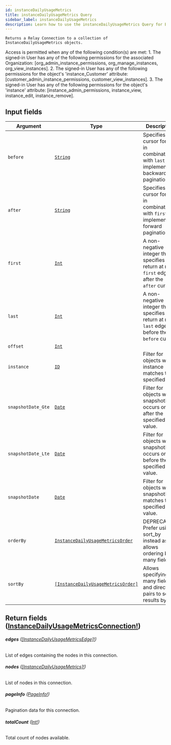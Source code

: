```yaml
---
id: instanceDailyUsageMetrics
title: instanceDailyUsageMetrics Query
sidebar_label: instanceDailyUsageMetrics
description: Learn how to use the instanceDailyUsageMetrics Query for Builder's API.
---
```


    Returns a Relay Connection to a collection of InstanceDailyUsageMetrics objects.

Access is permitted when any of the following condition(s) are met: 1. The signed-in User has any of the following permissions for the associated Organization: [org_admin_instance_permissions, org_manage_instances, org_view_instances]. 2. The signed-in User has any of the following permissions for the object's 'instance_Customer' attribute: [customer_admin_instance_permissions, customer_view_instances]. 3. The signed-in User has any of the following permissions for the object's 'instance' attribute: [instance_admin_permissions, instance_view, instance_edit, instance_remove].

## Input fields

| Argument           | Type                                                                                             | Description                                                                                      |
| ------------------ | ------------------------------------------------------------------------------------------------ | ------------------------------------------------------------------------------------------------ |
| `before`           | [`String`](/self-managed/composer/builder/api/schema/scalar/String.mdx)                                                         | Specifies a cursor for use in combination with `last` to implement backward pagination.          |
| `after`            | [`String`](/self-managed/composer/builder/api/schema/scalar/String.mdx)                                                         | Specifies a cursor for use in combination with `first` to implement forward pagination.          |
| `first`            | [`Int`](/self-managed/composer/builder/api/schema/scalar/Int.mdx)                                                               | A non-negative integer that specifies to return at most `first` edges after the `after` cursor.  |
| `last`             | [`Int`](/self-managed/composer/builder/api/schema/scalar/Int.mdx)                                                               | A non-negative integer that specifies to return at most `last` edges before the `before` cursor. |
| `offset`           | [`Int`](/self-managed/composer/builder/api/schema/scalar/Int.mdx)                                                               |                                                                                                  |
| `instance`         | [`ID`](/self-managed/composer/builder/api/schema/scalar/ID.mdx)                                                                 | Filter for objects where instance matches the specified ID.                                      |
| `snapshotDate_Gte` | [`Date`](/self-managed/composer/builder/api/schema/scalar/Date.mdx)                                                             | Filter for objects where snapshotDate occurs on or after the specified value.                    |
| `snapshotDate_Lte` | [`Date`](/self-managed/composer/builder/api/schema/scalar/Date.mdx)                                                             | Filter for objects where snapshotDate occurs on or before the specified value.                   |
| `snapshotDate`     | [`Date`](/self-managed/composer/builder/api/schema/scalar/Date.mdx)                                                             | Filter for objects where snapshotDate matches the specified value.                               |
| `orderBy`          | [`InstanceDailyUsageMetricsOrder`](/self-managed/composer/builder/api/schema/input_object/InstanceDailyUsageMetricsOrder.mdx)   | DEPRECATED. Prefer using sort_by instead as it allows ordering by many fields.                   |
| `sortBy`           | [`[InstanceDailyUsageMetricsOrder]`](/self-managed/composer/builder/api/schema/input_object/InstanceDailyUsageMetricsOrder.mdx) | Allows specifying many field and direction pairs to sort results by.                             |

## Return fields ([InstanceDailyUsageMetricsConnection!](/self-managed/composer/builder/api/schema/object/InstanceDailyUsageMetricsConnection.mdx))

###### <b>edges</b> ([[InstanceDailyUsageMetricsEdge]!](/self-managed/composer/builder/api/schema/object/InstanceDailyUsageMetricsEdge.mdx))

List of edges containing the nodes in this connection.

###### <b>nodes</b> ([[InstanceDailyUsageMetrics]!](/self-managed/composer/builder/api/schema/object/InstanceDailyUsageMetrics.mdx))

List of nodes in this connection.

###### <b>pageInfo</b> ([PageInfo!](/self-managed/composer/builder/api/schema/object/PageInfo.mdx))

Pagination data for this connection.

###### <b>totalCount</b> ([Int!](/self-managed/composer/builder/api/schema/scalar/Int.mdx))

Total count of nodes available.
